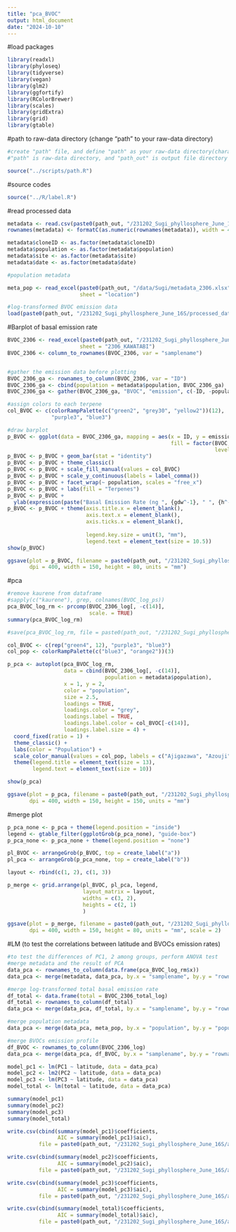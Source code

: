 ```yaml
---
title: "pca_BVOC"
output: html_document
date: "2024-10-10"
---
```


#load packages

```r
library(readxl)
library(phyloseq)
library(tidyverse)
library(vegan)
library(glm2)
library(ggfortify)
library(RColorBrewer)
library(scales)
library(gridExtra)
library(grid)
library(gtable)
```

#path to raw-data directory (change "path" to your raw-data directory)

```r
#create "path" file, and define "path" as your raw-data directory(character vector) in the file
#"path" is raw-data directory, and "path_out" is output file directory

source("../scripts/path.R")
```

#source codes

```r
source("../R/label.R")
```

#read processed data

```r
metadata <- read.csv(paste0(path_out, "/231202_Sugi_phyllosphere_June_16S/processed_data/BVOC/metadata_16S_BVOC.csv"), row.names = 1)
rownames(metadata) <- formatC(as.numeric(rownames(metadata)), width = 4, flag = "0")

metadata$cloneID <- as.factor(metadata$cloneID)
metadata$population <- as.factor(metadata$population)
metadata$site <- as.factor(metadata$site)
metadata$date <- as.factor(metadata$date)

#population metadata

meta_pop <- read_excel(paste0(path_out, "/data/Sugi/metadata_2306.xlsx"), 
                       sheet = "location")

#log-transformed BVOC emission data
load(paste0(path_out, "/231202_Sugi_phyllosphere_June_16S/processed_data/BVOC/BVOC_2306_16S_log.Rdata"))
```

#Barplot of basal emission rate

```r
BVOC_2306 <- read_excel(paste0(path_out, "/231202_Sugi_phyllosphere_June_16S/processed_data/BVOC/BVOC_summary_240122.xlsx"), 
                       sheet = "2306_KAWATABI")
BVOC_2306 <- column_to_rownames(BVOC_2306, var = "samplename")


#gather the emission data before plotting
BVOC_2306_ga <- rownames_to_column(BVOC_2306, var = "ID")
BVOC_2306_ga <- cbind(population = metadata$population, BVOC_2306_ga)
BVOC_2306_ga <- gather(BVOC_2306_ga, "BVOC", "emission", c(-ID, -population))

#assign colors to each terpene
col_BVOC <- c(colorRampPalette(c("green2", "grey30", "yellow2"))(12), 
              "purple3", "blue3")

#draw barplot
p_BVOC <- ggplot(data = BVOC_2306_ga, mapping = aes(x = ID, y = emission, 
                                                    fill = factor(BVOC, 
                                                                  levels = colnames(BVOC_2306))))
p_BVOC <- p_BVOC + geom_bar(stat = "identity")
p_BVOC <- p_BVOC + theme_classic()
p_BVOC <- p_BVOC + scale_fill_manual(values = col_BVOC)
p_BVOC <- p_BVOC + scale_y_continuous(labels = label_comma())
p_BVOC <- p_BVOC + facet_wrap(~ population, scales = "free_x")
p_BVOC <- p_BVOC + labs(fill = "Terpenes")
p_BVOC <- p_BVOC + 
  ylab(expression(paste("Basal Emission Rate (ng ", {gdw^-1}, " ", {h^-1}, ")")))
p_BVOC <- p_BVOC + theme(axis.title.x = element_blank(), 
                         axis.text.x = element_blank(), 
                         axis.ticks.x = element_blank(), 
                         
                         legend.key.size = unit(3, "mm"), 
                         legend.text = element_text(size = 10.5))
show(p_BVOC)

ggsave(plot = p_BVOC, filename = paste0(path_out, "/231202_Sugi_phyllosphere_June_16S/figures/barplot_BVOC.png"), 
       dpi = 400, width = 150, height = 80, units = "mm")
```

#pca

```r
#remove kaurene from dataframe
#sapply(c("kaurene"), grep, colnames(BVOC_log_ps))
pca_BVOC_log_rm <- prcomp(BVOC_2306_log[, -c(14)], 
                          scale. = TRUE)
summary(pca_BVOC_log_rm)

#save(pca_BVOC_log_rm, file = paste0(path_out, "/231202_Sugi_phyllosphere_June_16S/processed_data/BVOC/pca_BVOC_2306_16S_log.Rdata"))
```

```r
col_BVOC <- c(rep("green4", 12), "purple3", "blue3")
col_pop <- colorRampPalette(c("blue3", "orange2"))(3)

p_pca <- autoplot(pca_BVOC_log_rm, 
                  data = cbind(BVOC_2306_log[, -c(14)], 
                               population = metadata$population), 
                  x = 1, y = 2,
                  color = "population", 
                  size = 2.5, 
                  loadings = TRUE, 
                  loadings.color = "grey", 
                  loadings.label = TRUE, 
                  loadings.label.color = col_BVOC[-c(14)], 
                  loadings.label.size = 4) + 
  coord_fixed(ratio = 1) + 
  theme_classic() + 
  labs(color = "Population") + 
  scale_color_manual(values = col_pop, labels = c("Ajigazawa", "Azouji", "Yakushima")) + 
  theme(legend.title = element_text(size = 13), 
        legend.text = element_text(size = 10))

show(p_pca)

ggsave(plot = p_pca, filename = paste0(path_out, "/231202_Sugi_phyllosphere_June_16S/figures/pca_BVOC_log.png"), 
       dpi = 400, width = 150, height = 150, units = "mm")
```

#merge plot

```r
p_pca_none <- p_pca + theme(legend.position = "inside")
legend <- gtable_filter(ggplotGrob(p_pca_none), "guide-box")
p_pca_none <- p_pca_none + theme(legend.position = "none")

pl_BVOC <- arrangeGrob(p_BVOC, top = create_label("a"))
pl_pca <- arrangeGrob(p_pca_none, top = create_label("b"))

layout <- rbind(c(1, 2), c(1, 3))

p_merge <- grid.arrange(pl_BVOC, pl_pca, legend, 
                        layout_matrix = layout, 
                        widths = c(3, 2), 
                        heights = c(2, 1)
                        )

ggsave(plot = p_merge, filename = paste0(path_out, "/231202_Sugi_phyllosphere_June_16S/figures/barplot_BVOC_pca.png"), 
       dpi = 400, width = 150, height = 80, units = "mm", scale = 2)
```

#LM (to test the correlations between latitude and BVOCs emission rates)

```r
#to test the differences of PC1, 2 among groups, perform ANOVA test
#merge metadata and the result of PCA
data_pca <- rownames_to_column(data.frame(pca_BVOC_log_rm$x))
data_pca <- merge(metadata, data_pca, by.x = "samplename", by.y = "rowname")

#merge log-transformed total basal emission rate
df_total <- data.frame(total = BVOC_2306_total_log)
df_total <- rownames_to_column(df_total)
data_pca <- merge(data_pca, df_total, by.x = "samplename", by.y = "rowname")

#merge population metadata
data_pca <- merge(data_pca, meta_pop, by.x = "population", by.y = "population", all.x = TRUE)

#merge BVOCs emission profile
df_BVOC <- rownames_to_column(BVOC_2306_log)
data_pca <- merge(data_pca, df_BVOC, by.x = "samplename", by.y = "rowname")

model_pc1 <- lm(PC1 ~ latitude, data = data_pca)
model_pc2 <- lm2(PC2 ~ latitude, data = data_pca)
model_pc3 <- lm(PC3 ~ latitude, data = data_pca)
model_total <- lm(total ~ latitude, data = data_pca)

summary(model_pc1)
summary(model_pc2)
summary(model_pc3)
summary(model_total)

write.csv(cbind(summary(model_pc1)$coefficients, 
                AIC = summary(model_pc1)$aic), 
          file = paste0(path_out, "/231202_Sugi_phyllosphere_June_16S/analysis/BVOC_pc1_lm.csv"))

write.csv(cbind(summary(model_pc2)$coefficients, 
                AIC = summary(model_pc2)$aic), 
          file = paste0(path_out, "/231202_Sugi_phyllosphere_June_16S/analysis/BVOC_pc2_lm.csv"))

write.csv(cbind(summary(model_pc3)$coefficients, 
                AIC = summary(model_pc3)$aic), 
          file = paste0(path_out, "/231202_Sugi_phyllosphere_June_16S/analysis/BVOC_pc3_lm.csv"))

write.csv(cbind(summary(model_total)$coefficients, 
                AIC = summary(model_total)$aic), 
          file = paste0(path_out, "/231202_Sugi_phyllosphere_June_16S/analysis/BVOC_total_lm.csv"))
```

